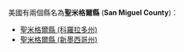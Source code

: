 美國有兩個縣名為'''聖米格爾縣''' ('''San Miguel County''')：
* [[聖米格爾縣_(科羅拉多州)|聖米格爾縣 (科羅拉多州)]]
* [[聖米格爾縣_(新墨西哥州)|聖米格爾縣 (新墨西哥州)]]
{{disambig|S聖米格爾縣|Cat=五字县名消歧义}}